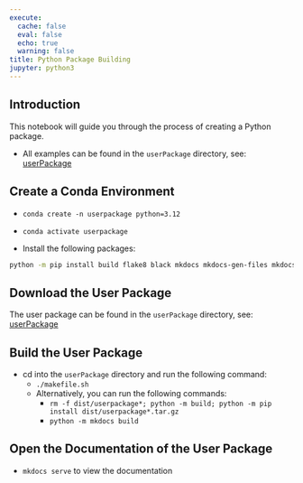 ```yaml
---
execute:
  cache: false
  eval: false
  echo: true
  warning: false
title: Python Package Building
jupyter: python3
---
```


## Introduction {.unnumbered}

This notebook will guide you through the process of creating a Python package.

* All examples can be found in the `userPackage` directory, see: [userPackage](https://github.com/sequential-parameter-optimization/Hyperparameter-Tuning-Cookbook/tree/main/userPackage)

## Create a Conda Environment

* `conda create -n userpackage python=3.12`

* `conda activate userpackage`

* Install the following packages:

```bash
python -m pip install build flake8 black mkdocs mkdocs-gen-files mkdocs-literate-nav mkdocs-section-index mkdocs-material mkdocs-exclude mkdocstrings mkdocstrings-python tensorflow twine jupyter matplotlib plotly pandas pytest spotpython
```

## Download the User Package

The user package can be found in the `userPackage` directory, see: [userPackage](https://github.com/sequential-parameter-optimization/Hyperparameter-Tuning-Cookbook/tree/main/userPackage)

## Build the User Package

* cd into the `userPackage` directory and run the following command:
  * `./makefile.sh`
  * Alternatively, you can run the following commands:
      * `rm -f dist/userpackage*; python -m build; python -m pip install dist/userpackage*.tar.gz`    
      * `python -m mkdocs build`

## Open the Documentation of the User Package

* `mkdocs serve` to view the documentation



